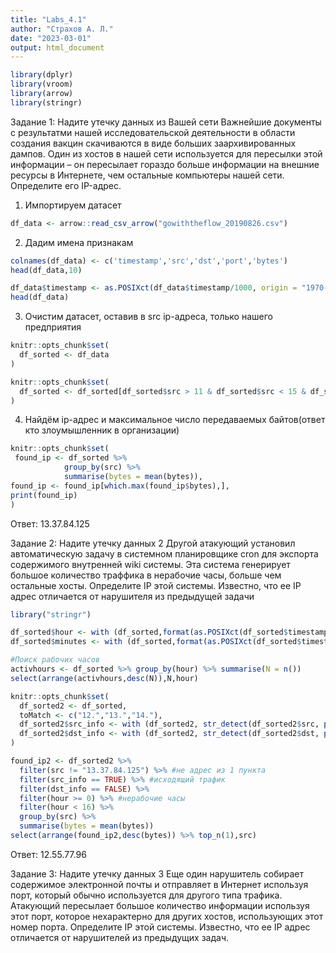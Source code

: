 ```yaml
---
title: "Labs_4.1"
author: "Страхов А. Л."
date: "2023-03-01"
output: html_document
---
```



```r
library(dplyr)
library(vroom)
library(arrow)
library(stringr) 
```
Задание 1: Надите утечку данных из Вашей сети
Важнейшие документы с результатми нашей исследовательской деятельности в области создания вакцин скачиваются в виде больших заархивированных дампов. Один из хостов в нашей сети используется
для пересылки этой информации – он пересылает гораздо больше информации на внешние ресурсы в
Интернете, чем остальные компьютеры нашей сети. Определите его IP-адрес.

1. Импортируем датасет
```r
df_data <- arrow::read_csv_arrow("gowiththeflow_20190826.csv")
```


2. Дадим имена признакам
```r
colnames(df_data) <- c('timestamp','src','dst','port','bytes')
head(df_data,10)
```

```r
df_data$timestamp <- as.POSIXct(df_data$timestamp/1000, origin = "1970-01-01", tz = "GMT")
head(df_data)
```

3. Очистим датасет, оставив в src ip-адреса, только нашего предприятия
```r
knitr::opts_chunk$set(
  df_sorted <- df_data
)
```

```r
knitr::opts_chunk$set(
  df_sorted <- df_sorted[df_sorted$src > 11 & df_sorted$src < 15 & df_sorted$dst < 11 | df_sorted$dst > 15, ]
)
```
4. Найдём ip-адрес и максимальное число передаваемых байтов(ответ кто злоумышленник в организации)
```r
knitr::opts_chunk$set(
 found_ip <- df_sorted %>%
            group_by(src) %>%
            summarise(bytes = mean(bytes)),
found_ip <- found_ip[which.max(found_ip$bytes),],
print(found_ip) 
)
```


Ответ: 13.37.84.125



Задание 2: Надите утечку данных 2
Другой атакующий установил автоматическую задачу в системном планировщике cron для экспорта содержимого внутренней wiki системы. Эта система генерирует большое количество траффика в нерабочие часы, больше чем остальные хосты. Определите IP этой системы. Известно, что ее IP адрес отличается от нарушителя из предыдущей задачи

```r
library("stringr") 

df_sorted$hour <- with (df_sorted,format(as.POSIXct(df_sorted$timestamp), format = "%H"))
df_sorted$minutes <- with (df_sorted,format(as.POSIXct(df_sorted$timestamp), format = "%M"))
```

```r
#Поиск рабочих часов
activhours <- df_sorted %>% group_by(hour) %>% summarise(N = n())
select(arrange(activhours,desc(N)),N,hour)
```
```r
knitr::opts_chunk$set(
  df_sorted2 <- df_sorted,
  toMatch <- c("12.","13.","14."),
  df_sorted2$src_info <- with (df_sorted2, str_detect(df_sorted2$src, paste(toMatch,collapse="|"))),
  df_sorted2$dst_info <- with (df_sorted2, str_detect(df_sorted2$dst, paste(toMatch,collapse="|")))
)
```


```r

found_ip2 <- df_sorted2 %>% 
  filter(src != "13.37.84.125") %>% #не адрес из 1 пункта
  filter(src_info == TRUE) %>% #исходящий трафик
  filter(dst_info == FALSE) %>%
  filter(hour >= 0) %>% #нерабочие часы
  filter(hour < 16) %>%
  group_by(src) %>%
  summarise(bytes = mean(bytes))
select(arrange(found_ip2,desc(bytes)) %>% top_n(1),src)

```
Ответ: 12.55.77.96


Задание 3: Надите утечку данных 3
Еще один нарушитель собирает содержимое электронной почты и отправляет в Интернет используя
порт, который обычно используется для другого типа трафика. Атакующий пересылает большое количество информации используя этот порт, которое нехарактерно для других хостов, использующих этот
номер порта.
Определите IP этой системы. Известно, что ее IP адрес отличается от нарушителей из предыдущих задач.










